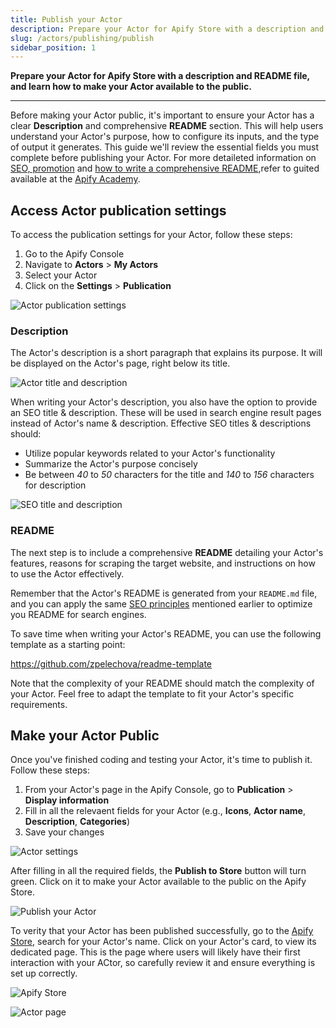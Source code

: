 ```yaml
---
title: Publish your Actor
description: Prepare your Actor for Apify Store with a description and README file, and learn how to make your Actor available to the public.
slug: /actors/publishing/publish
sidebar_position: 1
---
```


**Prepare your Actor for Apify Store with a description and README file, and learn how to make your Actor available to the public.**

---

Before making your Actor public, it's important to ensure your Actor has a clear **Description** and comprehensive **README** section. This will help users understand your Actor's purpose, how to configure its inputs, and the type of output it generates. This guide we'll review the essential fields you must complete before publishing your Actor. For more detaileted information on [SEO, promotion](/academy/get-most-of-actors/seo-and-promotion) and [how to write a comprehensive README](/academy/get-most-of-actors/actor-readme),refer to guited available at the [Apify Academy](https://docs.apify.com/academy).

## Access Actor publication settings

To access the publication settings for your Actor, follow these steps:

1. Go to the Apify Console
2. Navigate to **Actors** > **My Actors**
3. Select your Actor
4. Click on the **Settings** > **Publication**

![Actor publication settings](./images/actor-publication-settings.webp)

### Description

The Actor's description is a short paragraph that explains its purpose. It will be displayed on the Actor's page, right below its title.

![Actor title and description](./images/actor-title-description.webp)

When writing your Actor's description, you also have the option to provide an SEO title & description. These will be used in search engine result pages instead of Actor's name & description. Effective SEO titles & descriptions should:

- Utilize popular keywords related to your Actor's functionality
- Summarize the Actor's purpose concisely
- Be between _40_ to _50_ characters for the title and _140_ to _156_ characters for description

![SEO title and description](./images/actor-SEO.webp)

### README

The next step is to include a comprehensive **README** detailing your Actor's features, reasons for scraping the target website, and instructions on how to use the Actor effectively.

Remember that the Actor's README is generated from your `README.md` file, and you can apply the same [SEO principles](/academy/get-most-of-actors/seo-and-promotion) mentioned earlier to optimize you README for search engines.

To save time when writing your Actor's README, you can use the following template as a starting point:

https://github.com/zpelechova/readme-template

Note that the complexity of your README should match the complexity of your Actor. Feel free to adapt the template to fit your Actor's specific requirements.

## Make your Actor Public

Once you've finished coding and testing your Actor, it's time to publish it. Follow these steps:

1. From your Actor's page in the Apify Console, go to **Publication** > **Display information**
2. Fill in all the relevaent fields for your Actor (e.g., **Icons**, **Actor name**, **Description**, **Categories**)
3. Save your changes

![Actor settings](./images/actor-display-information.webp)

After filling in all the required fields, the **Publish to Store** button will turn green. Click on it to make your Actor available to the public on the Apify Store.

![Publish your Actor](./images/publish-actor-to-store.webp)

To verity that your Actor has been published successfully, go to the [Apify Store](https://apify.com/store), search for your Actor's name. Click on your Actor's card, to view its dedicated page. This is the page where users will likely have their first interaction with your ACtor, so carefully review it and ensure everything is set up correctly.

![Apify Store](./images/Apify-Store.webp)

![Actor page](./images/actor-page.webp)
